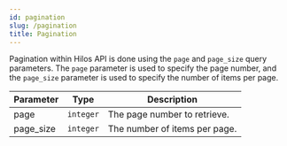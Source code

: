 ```yaml
---
id: pagination
slug: /pagination
title: Pagination
---
```


Pagination within Hilos API is done using the `page` and `page_size` query parameters. The `page` parameter is used to specify the page number, and the `page_size` parameter is used to specify the number of items per page.

| Parameter | Type      | Description                   |
| --------- | --------- | ----------------------------- |
| page      | `integer` | The page number to retrieve.  |
| page_size | `integer` | The number of items per page. |
